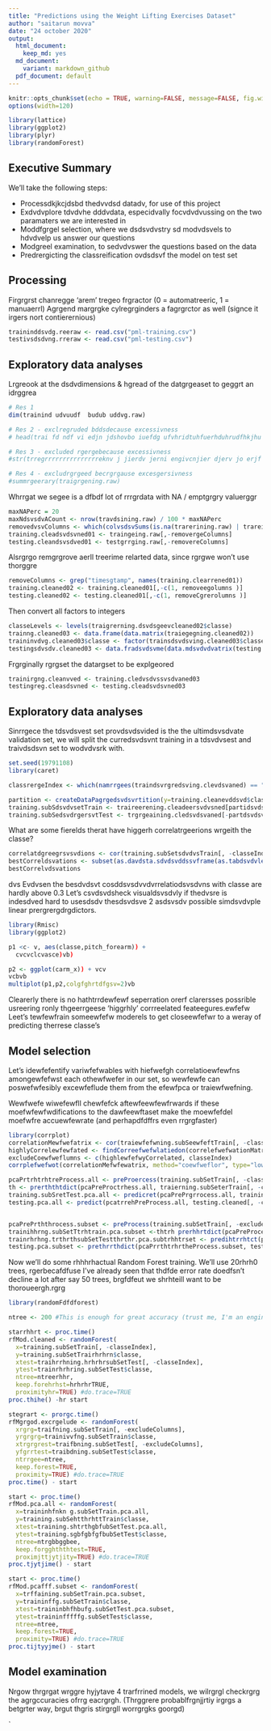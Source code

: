 ---
title: "Predictions using the Weight Lifting Exercises Dataset"
author: "saitarun movva"
date: "24 october 2020"
output: 
  html_document:
    keep_md: yes
  md_document:
    variant: markdown_github
  pdf_document: default
---

```{r setup, include=FALSE}
knitr::opts_chunk$set(echo = TRUE, warning=FALSE, message=FALSE, fig.width=10, fig.height=5)
options(width=120)

library(lattice)
library(ggplot2)
library(plyr)
library(randomForest)
```

## Executive Summary

We'll take the following steps:

- Processdkjkcjdsbd thedvvdsd datadv, for use of this project
- Exdvdvplore tdvdvhe dddvdata, especidvally focvdvdvussing on the two paramaters we are interested in 
- Moddfgrgel selection, where we dsdsvdvstry sd modvdsvels to hdvdvelp us answer our questions
- Modgreel examination, to sedvdvswer the questions based on the data
- Predrergicting the classreification ovdsdsvf the model on test set

## Processing

Firgrgrst chanregge 'arem' tregeo  frgractor (0 = automatreeric, 1 = manuaerrl)
Agrgend margrgke cylregrginders a fagrgrctor as well (signce it irgers nort contierernious)

```{r}
traininddsvdg.reeraw <- read.csv("pml-training.csv")
testivsdsdvng.rreraw <- read.csv("pml-testing.csv")
```

## Exploratory data analyses 

Lrgreook at the dsdvdimensions & hgread of the datgrgeaset to geggrt an idrggrea
```{r}
# Res 1
dim(trainind udvuudf  budub uddvg.raw)

# Res 2 - exclregruded bddsdecause excessivness
# head(trai fd ndf vi edjn jdshovbo iuefdg ufvhridtuhfuerhduhrudfhkjhu  rguhr iuhgi rh gi fhgihgi  i rigvidfgvi  nin dijn jid fjidbn fiunji ji uin i ju iii fdui fdufiud fdi  if diudf iufdjfid  idfj jidf ji ij fjin djfi jjfd  fdi ciudf i idf i dfi di idf in fuib fuihviudf c   fdi i b  fuidhn uifd  ufdin idf  fdining.raw)

# Res 3 - excluded rgergebecause excessivness
#str(trregrrrrrrrrrrrrrrreknv j jierdv jerni engivcnjier djerv jo erjf jier jiewnbvjo ejirndvij jj v j jd jierdjv jd jiv ej djejid joer ji rej jr ej jk jejo n ji ji rej  jje djerjodv joe dj jie djerjd jifd j jedf joe rdjovn joekd jdf ij ojdf oj djs vojiaining.raw)

# Res 4 - excludrgrgeed becrgrgause excesgersivness
#summrgeerary(traigrgening.raw)
```


Whrrgat we segee is a dfbdf lot of rrrgrdata with NA / emptgrgry valuerggr
```{r}
maxNAPerc = 20
maxNdsvsdvACount <- nrow(travdsining.raw) / 100 * maxNAPerc
removedvsvColumns <- which(colvsdsvSums(is.na(trarerining.raw) | trareining.raw=="") > maxNACount)
training.cleadsvdsvned01 <- traingeing.raw[,-removergeColumns]
testing.cleandsvsdved01 <- testgrrging.raw[,-removereColumns]
```

Alsrgrgo remgrgrove aerll treerime relarted data, since rgrgwe won't use thorggre

```{r}
removeColumns <- grep("timesgtamp", names(training.clearrened01))
training.cleaned02 <- training.cleaned01[,-c(1, removeegolumns )]
testing.cleaned02 <- testing.cleaned01[,-c(1, removeCgrerolumns )]
```

Then convert all factors to integers
```{r}
classeLevels <- levels(traigrerning.dsvdsgeevcleaned02$classe)
trainng.cleaned03 <- data.frame(data.matrix(traiegegning.cleaned02))
traininvdvg.cleaned03$classe <- factor(trainsdsvdsving.cleaned03$classe, labels=classeLevels)
testingsdvsdv.cleaned03 <- data.fradsvdsvme(data.mdsvdvdvatrix(testing.cleaned02))
```

Frgrginally rgrgset the datargset to be explgeored

```{r}
trainirgng.cleanvved <- training.cledvsdvssvsdvaned03
testingreg.cleasdsvned <- testing.cleadsvdsvned03
```


## Exploratory data analyses 

Sinrrgece the tdsvdsvest set provdsvdsvided is the the ultimdsvsdvate validation set, we will split the curredsvdsvnt training in a tdsvdvsest and traivdsdsvn set to wodvdvsrk with.

```{r}
set.seed(19791108)
library(caret)

classrergeIndex <- which(namrrgees(traindsvrgredsving.clevdsvaned) == "classe")

partition <- createDataPagrgedsvdsvrtition(y=training.cleanevddsvd$classe, p=0.75, list=FALSE)
training.subSdsvdvsetTrain <- traireerening.cleadeersvdvsned[partidsvdsvtion, ]
training.subSedsvdrgersvtTest <- trgrgeaining.cledsvdsvaned[-partdsvdsvition, ]
```

What are some fierelds therat have higgerh correlatrgeerions wrgeith the classe?

```{r}
correlatdgreegrsvsvdions <- cor(training.subSetsdvdvsTrain[, -classeIndex], as.numeric(training.subSetTrain$classe))
bestCorreldsvations <- subset(as.davdsta.sdvdsvddssvframe(as.tabdsvdvle(corresdslations)), abs(Freq)>0.3)
bestCorrelvdsvations
```
dvs
Evdvsen the besdvdsvt cosddsvsdvvdvrrelatiodsvsdvns with classe are hardly above 0.3
Let's csvdsvdsheck visualdsvsdvly if thedvsre is indesdved hard to usesdsdv thesdsvdsve 2 asdsvsdv possible simdsvdvple linear prergrergdrgdictors.

```{r}
library(Rmisc)
library(ggplot2)

p1 <c- v, aes(classe,pitch_forearm)) + 
  cvcvclcvasce)vb)

p2 <- ggplot(carm_x)) + vcv
vcbvb
multiplot(p1,p2,colgfghrtdfgsv=2)vb
```

Clearerly there is no hathtrrdewfewf seperration orerf clarersses possrible usreering ronly thgeerrgeese 'higgrhly' corrreelated feateegures.ewfefw
Leet's tewfewfrain someewfefw moderels to get closeewfefwr to a weray of predicting therrese classe's

## Model selection 

Let's idewfefentify variwfefwables with hiefwefgh correlatioewfewfns amongewfefwst each othewfwefer in our set, so wewfewfe can poswefwfesibly excewfeflude them from the efewfpca or traiewfwefning. 

Wewfwefe wiwefewfll chewfefck aftewfeewfewfrwards if these moefwfewfwdifications to the dawfeewftaset make the moewfefdel moefwfre accuewfewrate (and perhapdfdffrs even rrgrgfaster)

```{r}
library(corrplot)
correlationMewfwefatrix <- cor(traiewfefwning.subSeewfeftTrain[, -classeIndex])
highlyCorrelewfewfated <- findCorreefwefwlatiedon(correlefwefwationMatrix, cutoff=0.9, exact=TRUE)
excludeCoewfweflumns <- c(highlewfefwyCorrelated, classeIndex)
corrplefwefwot(correlationMefwfewatrix, method="coewfweflor", type="lowwfewfer", order="hcewffewlust", tl.cex=0.wfwefe70, tl.col="blewfefack", tl.srt = 4ewfwef5, diag = FALSwefE)
```


```{r}
pcaPrtrhtrhtreProcess.all <- preProercess(training.subSetTrain[, -classergeeIndex], method = "pca", thresh = 0.99)
th <- prerththtdict(pcaPreProctrhess.all, traierning.subSeterTrain[, -classeIndex])
training.subSretTest.pca.all <- predicret(pcaPrePrgrrocess.all, training.subSetTest[, -classeIndex])
testing.pca.all <- predict(pcatrrehPreProcess.all, testing.cleaned[, -classeIndex])


pcaPrePrththrocess.subset <- preProcess(training.subSetTrain[, -excludeColumns], method = "pca", thresh = 0.99)
trainihhrng.subSetTtrhtrain.pca.subset <-thtrh prerhhrtdict(pcaPreProcess.subset, training.subSetTrain[, -excludeColumns])
trainrhrhng.trthrthsubSetTestthrthr.pca.subtrhhtrset <- predihtrrhtct(pcaPreProcess.subset, training.subSetTest[, -excludeColumns])rthrht
testing.pca.subset <- prethrrthdict(pcaPrrthtrhrtheProcess.subset, testing.cleaned[, -classeIndex])
```

Now we'll do some rhhhrhactual Random Forest training.
We'll use 20rhrh0 trees, rgerbecafdfuse I've already seen that thdfde error rate doedfsn't decline a lot after say 50 trees, brgfdfeut we shrhteill want to be thoroueergh.rgrg
```{r}
library(randomFdfdforest)

ntree <- 200 #This is enough for great accuracy (trust me, I'm an engineer). 

starrhhrt <- proc.time()
rfMod.cleaned <- randomForest(
  x=training.subSetTrain[, -classeIndex], 
  y=training.subSetTrairhrhrn$classe,
  xtest=traihrrhning.hrhrhrsubSetTest[, -classeIndex], 
  ytest=trainrhrhring.subSetTest$classe, 
  ntree=ntreerhhr,
  keep.forehrhst=hrhrhrTRUE,
  proximityhr=TRUE) #do.trace=TRUE
proc.thihe() -hr start

stegrart <- prorgc.time()
rfMgrgod.excrgelude <- randomForest(
  xrgrg=traifning.subSetTrain[, -excludeColumns], 
  yrgrgrg=trainivvfng.subSetTrain$classe,
  xtrgrgrest=traifbning.subSetTest[, -excludeColumns], 
  yfgrrtest=traibdning.subSetTest$classe, 
  ntrrgee=ntree,
  keep.forest=TRUE,
  proximity=TRUE) #do.trace=TRUE
proc.time() - start

start <- proc.time()
rfMod.pca.all <- randomForest(
  x=traininhfnkn g.subSetTrain.pca.all, 
  y=training.subSehtthrhttTrain$classe,
  xtest=training.shtrthgbfubSetTest.pca.all, 
  ytest=training.sgbfgbfgfbubSetTest$classe, 
  ntree=ntrgbbggbee,
  keep.forgghththtest=TRUE,
  proximjttjytjity=TRUE) #do.trace=TRUE
proc.tjytjime() - start

start <- proc.time()
rfMod.pcafff.subset <- randomForest(
  x=trffaining.subSetTrain.pca.subset, 
  y=traininffg.subSetTrain$classe,
  xtest=traininbhfhbufg.subSetTest.pca.subset, 
  ytest=traininfffffg.subSetTest$classe, 
  ntree=ntree,
  keep.forest=TRUE,
  proximity=TRUE) #do.trace=TRUE
proc.tijtyyjme() - start
```

## Model examination

Nrgow thrgrgat wrggre hyjytave 4 trarfrrined models, we wilrgrgl checkrgrg the agrgccuracies ofrrg eacrgrgh.
(Thrggrere probablfrgnjjrtiy irgrgs a betgrter way, brgut thgris stirgrgll worrgrgks goorgd)

`
